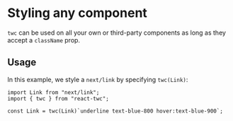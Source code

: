 # Styling any component

`twc` can be used on all your own or third-party components as long as they accept a `className` prop.

## Usage

In this example, we style a `next/link` by specifying `twc(Link)`:

```tsx
import Link from "next/link";
import { twc } from "react-twc";

const Link = twc(Link)`underline text-blue-800 hover:text-blue-900`;
```
